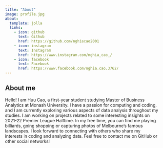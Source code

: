 ```yaml
---
title: "About"
image: profile.jpg
about:
  template: jolla
  links:
    - icon: github
      text: Github
      href: https://github.com/nghiacao2001
    - icon: instagram
      text: Instagram
      href: https://www.instagram.com/nghia_cao_/
    - icon: facebook
      text: Facebook
      href: https://www.facebook.com/nghia.cao.3762/
---
```


## About me

Hello! I am Huu Cao, a first-year student studying Master of Business Analytics at Monash University. I have a passion for computing and coding, and I am currently exploring various aspects of data analysis throughout my studies. I am working on projects related to some interesting insights on 2021-22 Premier League Halftime. In my free time, you can find me playing billiards, going shopping or capturing photos of Melbourne's famous landscapes. I look forward to connecting with others who share my interests in coding and analyzing data. Feel free to contact me on GitHub or other social networks!
